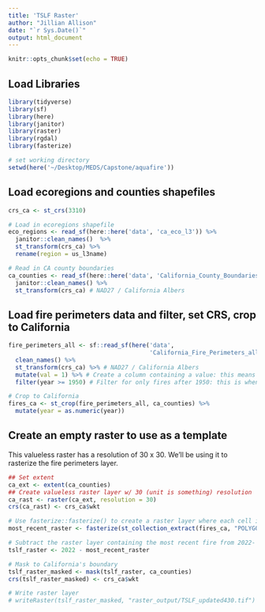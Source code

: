```yaml
---
title: 'TSLF Raster'
author: "Jillian Allison"
date: "`r Sys.Date()`"
output: html_document
---
```


```r
knitr::opts_chunk$set(echo = TRUE)
```

## Load Libraries
```r
library(tidyverse)
library(sf)
library(here)
library(janitor)
library(raster)
library(rgdal)
library(fasterize)
```

```r
# set working directory
setwd(here('~/Desktop/MEDS/Capstone/aquafire'))
```

## Load ecoregions and counties shapefiles 
```r
crs_ca <- st_crs(3310)

# Load in ecoregions shapefile
eco_regions <- read_sf(here::here('data', 'ca_eco_l3')) %>% 
  janitor::clean_names()  %>% 
  st_transform(crs_ca) %>% 
  rename(region = us_l3name)

# Read in CA county boundaries
ca_counties <- read_sf(here::here('data', 'California_County_Boundaries', 'cnty19_1.shp')) %>% 
  janitor::clean_names() %>% 
  st_transform(crs_ca) # NAD27 / California Albers
```

## Load fire perimeters data and filter, set CRS, crop to California 
```r
fire_perimeters_all <- sf::read_sf(here('data', 
                                        'California_Fire_Perimeters_all')) %>% 
  clean_names() %>% 
  st_transform(crs_ca) %>% # NAD27 / California Albers
  mutate(val = 1) %>% # Create a column containing a value: this means each fire has a value of 1
  filter(year >= 1950) # Filter for only fires after 1950: this is when the dataset becomes reliable. 

# Crop to California
fires_ca <- st_crop(fire_perimeters_all, ca_counties) %>%
  mutate(year = as.numeric(year))
```

## Create an empty raster to use as a template
This valueless raster has a resolution of 30 x 30. We'll be using it to rasterize the fire perimeters layer. 
```r
## Set extent
ca_ext <- extent(ca_counties)
## Create valueless raster layer w/ 30 (unit is something) resolution 
ca_rast <- raster(ca_ext, resolution = 30)
crs(ca_rast) <- crs_ca$wkt
```

```r
# Use fasterize::fasterize() to create a raster layer where each cell is equal to the maximum year value for that cell. 
most_recent_raster <- fasterize(st_collection_extract(fires_ca, "POLYGON"), ca_rast, field = "year", fun = "max", background = NA)

# Subtract the raster layer containing the most recent fire from 2022- this will give the number of years since the most recent fire in each cell. 
tslf_raster <- 2022 - most_recent_raster

# Mask to California's boundary
tslf_raster_masked <- mask(tslf_raster, ca_counties)
crs(tslf_raster_masked) <- crs_ca$wkt
```

```r
# Write raster layer 
# writeRaster(tslf_raster_masked, "raster_output/TSLF_updated430.tif")
```


